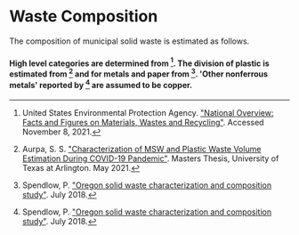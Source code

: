 # Waste Composition

The composition of municipal solid waste is estimated as follows.

#### High level categories are determined from [^3]. The division of plastic is estimated from [^1] and for metals and paper from [^2]. 'Other nonferrous metals' reported by [^2] are assumed to be copper.

[^1]: Aurpa, S. S. ["Characterization of MSW and Plastic Waste Volume Estimation During COVID-19 Pandemic"](https://rc.library.uta.edu/uta-ir/bitstream/handle/10106/29764/AURPA-THESIS-2021.pdf?sequence=1&isAllowed=y). Masters Thesis, University of Texas at Arlington. May 2021.

[^2]: Spendlow, P. ["Oregon solid waste characterization and composition study"](https://www.oregon.gov/deq/mm/pages/waste-composition-study.aspx). July 2018.

[^3]: United States Environmental Protection Agency. ["National Overview: Facts and Figures on Materials, Wastes and Recycling"](https://www.epa.gov/facts-and-figures-about-materials-waste-and-recycling/national-overview-facts-and-figures-materials). Accessed November 8, 2021.